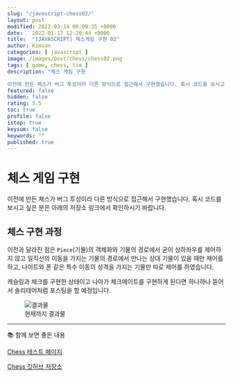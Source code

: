 ```yaml
---
slug: "/javascript-chess02/"
layout: post
modified: 2022-03-14 00:09:35 +0000
date:   2022-01-17 12:20:44 +0000
title:  "[JAVASCRIPT] 체스게임 구현 02"
author: Kimson
categories: [ javascript ]
image: /images/post/chess/chess02.png
tags: [ game, chess, tim ]
description: "체스 게임 구현

이전에 만든 체스가 버그 투성이라 다른 방식으로 접근해서 구현했습니다. 혹시 코드를 보시고 싶은 분은 아래의 저장소 링크에서 확인하시기 바랍니다."
featured: false
hidden: false
rating: 3.5
toc: true
profile: false
istop: true
keysum: false
keywords: ""
published: true
---
```


# 체스 게임 구현

이전에 만든 체스가 버그 투성이라 다른 방식으로 접근해서 구현했습니다. 혹시 코드를 보시고 싶은 분은 아래의 저장소 링크에서 확인하시기 바랍니다.

## 체스 구현 과정

이전과 달라진 점은 `Piece`(기물)의 객체화와 기물의 경로에서 굳이 상하좌우를 제어하지 않고 일직선의 이동을 가지는 기물의 경로에서 만나는 상대 기물이 있을 때만 제어를 하고, 나이트와 폰 같은 특수 이동의 성격을 가지는 기물만 따로 제어를 하였습니다.

캐슬링과 체크를 구현한 상태이고 나아가 체크메이트를 구현하게 된다면 하나하나 뜯어서 솔리테어처럼 포스팅을 할 예정입니다.

<figure className="text-center">
<span className="w-inline-block">
   <img src="/assets/images/post/chess/chess02.png" alt="결과물" title="결과물" />
   <figcaption>현재까지 결과물</figcaption>
</span>
</figure>

-----

📚 함께 보면 좋은 내용

[Chess 테스트 페이지](https://kkn1125.github.io/chess/)

[Chess 깃허브 저장소](https://github.com/kkn1125/chess/)